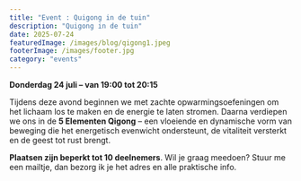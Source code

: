 ```yaml
---
title: "Event : Quigong in de tuin"
description: "Quigong in de tuin"
date: 2025-07-24
featuredImage: /images/blog/qigong1.jpeg
footerImage: /images/footer.jpg
category: "events"
---
```


**Donderdag 24 juli – van 19:00 tot 20:15**

Tijdens deze avond beginnen we met zachte opwarmingsoefeningen om het lichaam los te maken en de energie te laten stromen. Daarna verdiepen we ons in de **5 Elementen Qigong** – een vloeiende en dynamische vorm van beweging die het energetisch evenwicht ondersteunt, de vitaliteit versterkt en de geest tot rust brengt.

**Plaatsen zijn beperkt tot 10 deelnemers**.
Wil je graag meedoen? Stuur me een mailtje, dan bezorg ik je het adres en alle praktische info.